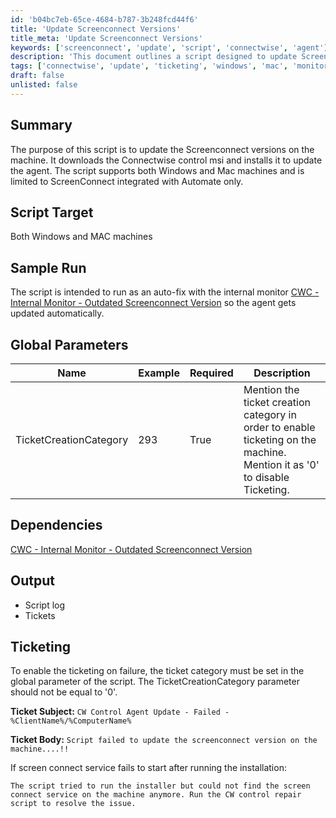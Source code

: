 ```yaml
---
id: 'b04bc7eb-65ce-4684-b787-3b248fcd44f6'
title: 'Update Screenconnect Versions'
title_meta: 'Update Screenconnect Versions'
keywords: ['screenconnect', 'update', 'script', 'connectwise', 'agent']
description: 'This document outlines a script designed to update Screenconnect versions on both Windows and Mac machines. It automatically downloads the Connectwise Control MSI and installs it, ensuring that the agent is up-to-date. The script is integrated with Automate and is intended to run as an auto-fix through an internal monitor, enabling seamless updates of the Screenconnect agent.'
tags: ['connectwise', 'update', 'ticketing', 'windows', 'mac', 'monitor']
draft: false
unlisted: false
---
```

## Summary

The purpose of this script is to update the Screenconnect versions on the machine. It downloads the Connectwise control msi and installs it to update the agent. The script supports both Windows and Mac machines and is limited to ScreenConnect integrated with Automate only.

## Script Target

Both Windows and MAC machines

## Sample Run

The script is intended to run as an auto-fix with the internal monitor [CWC - Internal Monitor - Outdated Screenconnect Version](https://proval.itglue.com/DOC-5078775-13978385) so the agent gets updated automatically.

## Global Parameters

| Name                     | Example | Required | Description                                                                                  |
|--------------------------|---------|----------|----------------------------------------------------------------------------------------------|
| TicketCreationCategory    | 293     | True     | Mention the ticket creation category in order to enable ticketing on the machine. Mention it as '0' to disable Ticketing. |

## Dependencies

[CWC - Internal Monitor - Outdated Screenconnect Version](https://proval.itglue.com/DOC-5078775-13978385)

## Output

- Script log
- Tickets

## Ticketing

To enable the ticketing on failure, the ticket category must be set in the global parameter of the script. The TicketCreationCategory parameter should not be equal to '0'.

**Ticket Subject:** `CW Control Agent Update - Failed - %ClientName%/%ComputerName%`

**Ticket Body:**  `Script failed to update the screenconnect version on the machine....!!`

If screen connect service fails to start after running the installation:

`The script tried to run the installer but could not find the screen connect service on the machine anymore. Run the CW control repair script to resolve the issue.`












